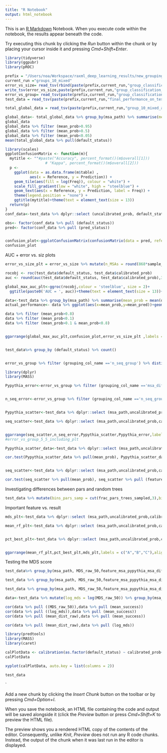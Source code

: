 ```yaml
---
title: "R Notebook"
output: html_notebook
---
```


This is an [R Markdown](http://rmarkdown.rstudio.com) Notebook. When you execute code within the notebook, the results appear beneath the code. 

Try executing this chunk by clicking the *Run* button within the chunk or by placing your cursor inside it and pressing *Cmd+Shift+Enter*. 

```r
library(tidyverse)
library(ggpubr)
library(pROC)


```



```r

prefix = "/Users/noa/Workspace/raxml_deep_learning_results/new_grouping_test/Data_for_paper/only_outputs_folder"
current_run ="groups_10_mixed"
error_vs_size= read_tsv(rbind(paste(prefix,current_run,"group_classification_metrics_M_frac_1.0_RFE_False_large_grid_False_out_features_True.tsv", sep = "/"),paste(prefix,current_run,"group_classification_metrics_M_frac_0.85_RFE_False_large_grid_False_out_features_True.tsv", sep = "/"),paste(prefix,current_run,"group_classification_metrics_M_frac_0.7_RFE_False_large_grid_False_out_features_True.tsv", sep = "/"),paste(prefix,current_run,"group_classification_metrics_M_frac_0.5499999999999999_RFE_False_large_grid_False_out_features_True.tsv", sep = "/"),paste(prefix,current_run,"group_classification_metrics_M_frac_0.4_RFE_False_large_grid_False_out_features_True.tsv", sep = "/"),paste(prefix,current_run,"group_classification_metrics_M_frac_0.25_RFE_False_large_grid_False_out_features_True.tsv", sep = "/"),paste(prefix,current_run,"group_classification_metrics_M_frac_0.1_RFE_False_large_grid_False_out_features_True.tsv", sep = "/")))
write_tsv(error_vs_size,paste(prefix,current_run,"group_classification_metrics.tsv"))
error_vs_group= read_tsv(paste(prefix,current_run,"group_classification_group_metrics_M_frac_1.0_RFE_False_large_grid_False_out_features_True.tsv",sep = "/"))
test_data = read_tsv(paste(prefix,current_run,"final_performance_on_test_M_frac_1.0_RFE_True_large_grid_True_out_features_True.tsv",sep = "/"))

total_global_data = read_tsv(paste(prefix,current_run,"group_10_mixed_all_results.tsv",sep = "/"))


```

```r
global_data<- total_global_data %>% group_by(msa_path) %>% summarise(mean_prob = mean(default_status))
global_data
global_data %>% filter (mean_prob>0.95) 
global_data %>% filter (mean_prob>0.5) 
global_data %>% filter (mean_prob<0.05)
mean(total_global_data %>% pull(default_status))
```
```r
library(scales)
ggplotConfusionMatrix <- function(m){
  mytitle <- ""#paste("Accuracy", percent_format()(m$overall[1]))
                  # "Kappa", percent_format()(m$overall[2]))
  p <-
    ggplot(data = as.data.frame(m$table) ,
           aes(x = Reference, y = Prediction)) +
    geom_tile(aes(fill = log(Freq)), colour = "white") +
    scale_fill_gradient(low = "white", high = "steelblue") +
    geom_text(aes(x = Reference, y = Prediction, label = Freq)) +
    theme(legend.position = "none") +
    ggtitle(mytitle)+theme(text = element_text(size = 13))
  return(p)
}
conf_data<-test_data %>% dplyr::select (uncalibrated_prob, default_status) %>% mutate (pred_status = round(uncalibrated_prob)) 

obs<- factor(conf_data %>% pull (default_status))
pred<- factor(conf_data %>% pull (pred_status))


confusion_plot<-ggplotConfusionMatrix(confusionMatrix(data = pred, reference= obs))+theme(legend.position = "none")
confusion_plot

```


AUC + error vs. siz plots

```r
error_vs_size_plt = error_vs_size %>% mutate(n_MSAs = round(868*sample_fraction)) %>% ggplot(aes(x=n_MSAs, y = AUC))+geom_line()+ expand_limits(y = 0.5)+xlab("Number of MSAs")+ theme(text = element_text(size = 13))+ylab("AUC")+geom_point()

rocobj <- roc(test_data$default_status, test_data$calibrated_prob)
auc <- round(auc(test_data$default_status, test_data$calibrated_prob),3)

global_max_auc_plt<-ggroc(rocobj,colour = 'steelblue', size = 2)+
  ggtitle(paste0('AUC = ', auc))+theme(text = element_text(size = 13))+xlab("Specificity")

data<-test_data %>% group_by(msa_path) %>% summarise(mean_prob = mean(default_status), mean_pred = mean(calibrated_prob))
actual_performance<- data %>% ggplot(aes(x=mean_prob,y=mean_pred))+geom_point()+xlab("Fraction of succsssfull tree-searchs")+ theme(text = element_text(size = 13))+ylab("Mean predicted probability")+geom_point(colour = "black", fill = "white",alpha = 1/20,stroke =5 )

data %>% filter (mean_prob>0.8) 
data %>% filter (mean_prob<0.1)
data %>% filter (mean_prob>0.1 & mean_prob<0.8)


ggarrange(global_max_auc_plt,confusion_plot,error_vs_size_plt ,labels = c("A","B","C"),align = "h", nrow = 2, ncol = 2 ,vjust= 1)


test_data%>% group_by (default_status) %>% count()



```





```r
error_vs_group %>% filter (grouping_col_name =='n_seq_group') %>% distinct (grouping_col)
```

```r
library(dplyr)
library(MASS)

Pypythia_error<-error_vs_group %>% filter (grouping_col_name =='msa_difficulty_group') %>% ggplot(aes(y=grouping_col, x=AUC))+geom_col()+ expand_limits(y = c(0.5,1))+ylab('MSA difficulty')+ xlab('AUC')+theme(text = element_text(size = 11))


n_seq_error<-error_vs_group %>% filter (grouping_col_name =='n_seq_group') %>% mutate(grouping_col = factor(grouping_col, levels = c('(29.999, 46.0]','(46.0, 65.0]','(65.0, 104.0]','(104.0, 200.0]'))) %>% ggplot(aes(y=grouping_col, x=AUC))+geom_col()+ expand_limits(y = c(0.5,1))+ylab('Number of sequences')+xlab('AUC')+theme(text = element_text(size = 11))


Pypythia_scatter<-test_data %>% dplyr::select (msa_path,uncalibrated_prob,calibrated_prob,  feature_msa_pypythia_msa_difficulty) %>% group_by(msa_path,feature_msa_pypythia_msa_difficulty) %>% summarise(mean_prob = mean(calibrated_prob)) %>% ggplot(aes(x=feature_msa_pypythia_msa_difficulty, y = mean_prob))+geom_point(size = 0.7)+xlab("MSA difficulty")+ylab("Predicted probability")+theme(text = element_text(size = 11))

seq_scatter<-test_data %>% dplyr::select (msa_path,uncalibrated_prob,calibrated_prob, feature_msa_n_seq, feature_msa_pypythia_msa_difficulty) %>% group_by(msa_path,feature_msa_n_seq,feature_msa_pypythia_msa_difficulty) %>% summarise(mean_prob = mean(calibrated_prob)) %>% ggplot(aes(x=feature_msa_n_seq, y = mean_prob))+geom_point(size = 0.7)+xlab("Number of sequences")+ylab("Predicted probability")+theme(text = element_text(size = 11))


ggarrange(seq_scatter,n_seq_error,Pypythia_scatter,Pypythia_error,labels = c("A","B","C","D"),align = "h", nrow = 2, ncol = 2, legend = "bottom",vjust= 1)
#error_vs_group_5_5_including_plt


```

```r
Pypythia_scatter_data<-test_data %>% dplyr::select (msa_path,uncalibrated_prob,calibrated_prob, feature_msa_pypythia_msa_difficulty) %>% group_by(msa_path,feature_msa_pypythia_msa_difficulty) %>% summarise(mean_prob = mean(calibrated_prob)) 

cor.test(Pypythia_scatter_data %>% pull(mean_prob), Pypythia_scatter_data %>% pull (feature_msa_pypythia_msa_difficulty))


seq_scatter<-test_data %>% dplyr::select (msa_path,uncalibrated_prob,calibrated_prob, feature_msa_n_seq, feature_msa_pypythia_msa_difficulty) %>% group_by(msa_path,feature_msa_n_seq,feature_msa_pypythia_msa_difficulty) %>% summarise(mean_prob = mean(calibrated_prob))

cor.test(seq_scatter %>% pull(mean_prob), seq_scatter %>% pull (feature_msa_n_seq))
```




Investigating differences between pars and random trees

```r
test_data %>% mutate(bins_pars_samp = cut(frac_pars_trees_sampled,3),bins_n_seq = cut(feature_msa_pypythia_msa_difficulty,4)) %>% group_by(bins_pars_samp,bins_n_seq) %>% summarise(mean_prob = mean(calibrated_prob)) %>% ggplot(aes(x=bins_pars_samp, y =mean_prob, group =bins_n_seq, colour =bins_n_seq   ))+ geom_point()+geom_line()
```






Important feature vs. result
```r

mds_plt<-test_data %>% dplyr::select (msa_path,uncalibrated_prob,calibrated_prob, MDS_raw_30, feature_msa_n_seq, feature_msa_pypythia_msa_difficulty) %>% group_by(msa_path,feature_msa_n_seq,feature_msa_pypythia_msa_difficulty,MDS_raw_30) %>% summarise(mean_prob = mean(calibrated_prob)) %>% ggplot(aes(x=log(MDS_raw_30), y = mean_prob))+geom_point()+xlab("MDS stress score\nwith 30 dimensions")+ylab("Mean predicted probability")+theme(text = element_text(size = 11))

mean_rf_plt<-test_data %>% dplyr::select (msa_path,uncalibrated_prob,calibrated_prob,feature_mean_rf_final_trees, feature_msa_n_seq, feature_msa_pypythia_msa_difficulty)  %>% ggplot(aes(x=feature_mean_rf_final_trees, y = calibrated_prob))+geom_point(size = 0.1)+xlab("Mean RF distance\nacross final trees")+ylab("Predicted probability")+theme(text = element_text(size = 11))


pct_best_plt<-test_data %>% dplyr::select (msa_path,uncalibrated_prob,calibrated_prob,feature_mean_rf_final_trees, feature_msa_n_seq, feature_msa_pypythia_msa_difficulty, feature_pct_best)  %>% group_by(feature_pct_best) %>% summarise(mean_prob = mean(calibrated_prob)) %>%  ggplot(aes(x=feature_pct_best, y = mean_prob))+geom_point()+xlab("Fraction of trees reaching\nbest LL score")+ylab("Mean predicted probability")+theme(text = element_text(size = 11)) + geom_line()


ggarrange(mean_rf_plt,pct_best_plt,mds_plt,labels = c("A","B","C"),align = "h", nrow = 1, ncol = 3, legend = "bottom",vjust= 1)


```







Testing the MDS score

```r
test_data%>% group_by(msa_path, MDS_raw_50,feature_msa_pypythia_msa_difficulty) %>% summarise(mean_success = mean(default_status)) %>% ggplot(aes(x=(feature_msa_pypythia_msa_difficulty), y = mean_success))+geom_point()

test_data %>% group_by(msa_path, MDS_raw_50,feature_msa_pypythia_msa_difficulty) %>% summarise(mean_success = mean(default_status)) %>% ggplot(aes(x=log(MDS_raw_50), y = mean_success))+geom_point()

test_data %>% group_by(msa_path, MDS_raw_50,feature_msa_pypythia_msa_difficulty,mean_dist_raw) %>% summarise(mean_success = mean(default_status)) %>% ggplot(aes(x=mean_dist_raw, y = mean_success))+geom_point()

data<-test_data %>% mutate(log_mds = log(MDS_raw_50)) %>% group_by(msa_path,MDS_raw_50, mean_dist_raw,feature_msa_pypythia_msa_difficulty, log_mds) %>% summarise(mean_success = mean(default_status)) 

cor(data %>% pull ((MDS_raw_50)),data %>% pull (mean_success))
cor(data %>% pull ((log_mds)),data %>% pull (mean_success))
cor(data %>% pull (mean_dist_raw),data %>% pull (mean_success))

cor(data %>% pull (mean_dist_raw),data %>% pull (log_mds))
```



```r
library(predtools)
library(MASS)
library(caret)

calPlotData <- calibration(as.factor(default_status) ~ calibrated_prob+uncalibrated_prob, data = test_data, class = "1")
calPlotData

xyplot(calPlotData, auto.key = list(columns = 2))
```


```r
test_data
```

`




Add a new chunk by clicking the *Insert Chunk* button on the toolbar or by pressing *Cmd+Option+I*.

When you save the notebook, an HTML file containing the code and output will be saved alongside it (click the *Preview* button or press *Cmd+Shift+K* to preview the HTML file). 

The preview shows you a rendered HTML copy of the contents of the editor. Consequently, unlike *Knit*, *Preview* does not run any R code chunks. Instead, the output of the chunk when it was last run in the editor is displayed.
